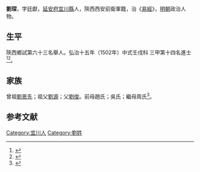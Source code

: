 {{明清人物信息框
| 姓名 = 劉琛
| 原名 =
| 圖片名稱= 
| 圖片大小 =
| 圖片說明 = 
| 最高職務 =
| 國家 = 大明 
| 爵位 =
| 籍貫 = [[延安府|延安府]][[宜川縣|宜川縣]]
| 族裔 = 
| 字號 = 
| 諡號 =
| 出生日期 = 六月二十九日
| 出生地點 =
| 逝世日期 = 卒年不詳 
| 逝世地點 =
| 墓葬 =
| 配偶 = 金氏、郭氏
| 親屬 = 曾祖[[劉景先|劉景先]]，祖[[劉源|劉源]]，父[[劉俊|劉俊]]，前母趙氏；吳氏；繼母周氏
| 出身 =
* 弘治十五年壬戌科同進士出身
| 經歷 =
| 著作 = 
}}
'''劉琛'''{{BD|1467年||？年||}}，字廷獻，[[延安府|延安府]][[宜川縣|宜川縣]]人，陝西西安前衛軍籍，治《[[易經|易經]]》，[[明朝|明朝]]政治人物。

== 生平 ==
陝西鄉試第六十三名舉人。弘治十五年（1502年）中式壬戌科<!---會試第二百七十名--->三甲第十四名進士<ref>{{Cite book|title=《皇明贡举考》卷五|last=（明）[[张朝瑞|张朝瑞]]|first=|publisher=《续修四库全书》史部第828册|year=|isbn=|location=|pages=}}</ref><ref>{{Cite book|title=贡举志五种 上|last=鲁小俊，江俊伟著|first=|publisher=武汉：武汉大学出版社|year=2009|isbn=978-7-307-07043-1|location=|pages=}}</ref>。

== 家族 ==
曾祖[[劉景先|劉景先]]；祖父[[劉源|劉源]]；父[[劉俊|劉俊]]。前母趙氏；吳氏；繼母周氏<ref>{{Cite book|title=天一阁藏明代科举录选刊 登科录 点校本|last=龚延明主编|first=|publisher=宁波出版社|year=2016|isbn=978-7-5526-2320-8|location=宁波|pages=|quote=《天一閣藏明代科舉錄選刊.登科錄》之《弘治十五年進士登科錄》}}</ref>。

==参考文献==
{{reflist}}

{{弘治十五年壬戌科殿試金榜}}
{{DEFAULTSORT:}}
[[Category:宜川人|Category:宜川人]]
[[Category:劉姓|Category:劉姓]]